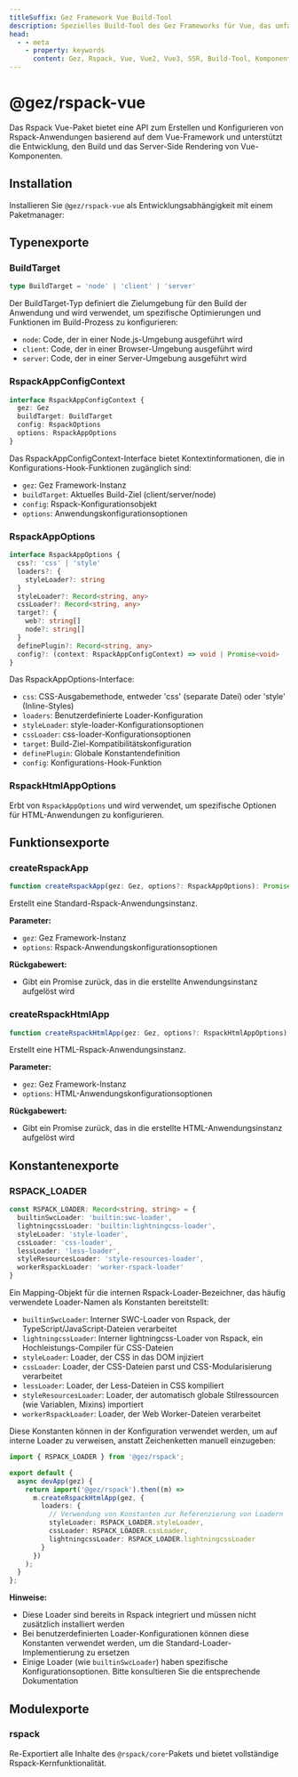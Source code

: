 ```yaml
---
titleSuffix: Gez Framework Vue Build-Tool
description: Spezielles Build-Tool des Gez Frameworks für Vue, das umfassende Unterstützung für den Aufbau von Vue 2/3-Anwendungen bietet, einschließlich Komponentenentwicklung, SSR-Rendering und Leistungsoptimierung.
head:
  - - meta
    - property: keywords
      content: Gez, Rspack, Vue, Vue2, Vue3, SSR, Build-Tool, Komponentenentwicklung, Server-Side Rendering, Leistungsoptimierung
---
```



# @gez/rspack-vue

Das Rspack Vue-Paket bietet eine API zum Erstellen und Konfigurieren von Rspack-Anwendungen basierend auf dem Vue-Framework und unterstützt die Entwicklung, den Build und das Server-Side Rendering von Vue-Komponenten.

## Installation

Installieren Sie `@gez/rspack-vue` als Entwicklungsabhängigkeit mit einem Paketmanager:

<PackageManagerTabs command="install @gez/rspack-vue -D" />

## Typenexporte

### BuildTarget

```ts
type BuildTarget = 'node' | 'client' | 'server'
```

Der BuildTarget-Typ definiert die Zielumgebung für den Build der Anwendung und wird verwendet, um spezifische Optimierungen und Funktionen im Build-Prozess zu konfigurieren:
- `node`: Code, der in einer Node.js-Umgebung ausgeführt wird
- `client`: Code, der in einer Browser-Umgebung ausgeführt wird
- `server`: Code, der in einer Server-Umgebung ausgeführt wird

### RspackAppConfigContext

```ts
interface RspackAppConfigContext {
  gez: Gez
  buildTarget: BuildTarget
  config: RspackOptions
  options: RspackAppOptions
}
```

Das RspackAppConfigContext-Interface bietet Kontextinformationen, die in Konfigurations-Hook-Funktionen zugänglich sind:
- `gez`: Gez Framework-Instanz
- `buildTarget`: Aktuelles Build-Ziel (client/server/node)
- `config`: Rspack-Konfigurationsobjekt
- `options`: Anwendungskonfigurationsoptionen

### RspackAppOptions

```ts
interface RspackAppOptions {
  css?: 'css' | 'style'
  loaders?: {
    styleLoader?: string
  }
  styleLoader?: Record<string, any>
  cssLoader?: Record<string, any>
  target?: {
    web?: string[]
    node?: string[]
  }
  definePlugin?: Record<string, any>
  config?: (context: RspackAppConfigContext) => void | Promise<void>
}
```

Das RspackAppOptions-Interface:
- `css`: CSS-Ausgabemethode, entweder 'css' (separate Datei) oder 'style' (Inline-Styles)
- `loaders`: Benutzerdefinierte Loader-Konfiguration
- `styleLoader`: style-loader-Konfigurationsoptionen
- `cssLoader`: css-loader-Konfigurationsoptionen
- `target`: Build-Ziel-Kompatibilitätskonfiguration
- `definePlugin`: Globale Konstantendefinition
- `config`: Konfigurations-Hook-Funktion

### RspackHtmlAppOptions

Erbt von `RspackAppOptions` und wird verwendet, um spezifische Optionen für HTML-Anwendungen zu konfigurieren.

## Funktionsexporte

### createRspackApp

```ts
function createRspackApp(gez: Gez, options?: RspackAppOptions): Promise<App>
```

Erstellt eine Standard-Rspack-Anwendungsinstanz.

**Parameter:**
- `gez`: Gez Framework-Instanz
- `options`: Rspack-Anwendungskonfigurationsoptionen

**Rückgabewert:**
- Gibt ein Promise zurück, das in die erstellte Anwendungsinstanz aufgelöst wird

### createRspackHtmlApp

```ts
function createRspackHtmlApp(gez: Gez, options?: RspackHtmlAppOptions): Promise<App>
```

Erstellt eine HTML-Rspack-Anwendungsinstanz.

**Parameter:**
- `gez`: Gez Framework-Instanz
- `options`: HTML-Anwendungskonfigurationsoptionen

**Rückgabewert:**
- Gibt ein Promise zurück, das in die erstellte HTML-Anwendungsinstanz aufgelöst wird

## Konstantenexporte
### RSPACK_LOADER

```ts
const RSPACK_LOADER: Record<string, string> = {
  builtinSwcLoader: 'builtin:swc-loader',
  lightningcssLoader: 'builtin:lightningcss-loader',
  styleLoader: 'style-loader',
  cssLoader: 'css-loader',
  lessLoader: 'less-loader',
  styleResourcesLoader: 'style-resources-loader',
  workerRspackLoader: 'worker-rspack-loader'
}
```

Ein Mapping-Objekt für die internen Rspack-Loader-Bezeichner, das häufig verwendete Loader-Namen als Konstanten bereitstellt:

- `builtinSwcLoader`: Interner SWC-Loader von Rspack, der TypeScript/JavaScript-Dateien verarbeitet
- `lightningcssLoader`: Interner lightningcss-Loader von Rspack, ein Hochleistungs-Compiler für CSS-Dateien
- `styleLoader`: Loader, der CSS in das DOM injiziert
- `cssLoader`: Loader, der CSS-Dateien parst und CSS-Modularisierung verarbeitet
- `lessLoader`: Loader, der Less-Dateien in CSS kompiliert
- `styleResourcesLoader`: Loader, der automatisch globale Stilressourcen (wie Variablen, Mixins) importiert
- `workerRspackLoader`: Loader, der Web Worker-Dateien verarbeitet

Diese Konstanten können in der Konfiguration verwendet werden, um auf interne Loader zu verweisen, anstatt Zeichenketten manuell einzugeben:

```ts title="src/entry.node.ts"
import { RSPACK_LOADER } from '@gez/rspack';

export default {
  async devApp(gez) {
    return import('@gez/rspack').then((m) =>
      m.createRspackHtmlApp(gez, {
        loaders: {
          // Verwendung von Konstanten zur Referenzierung von Loadern
          styleLoader: RSPACK_LOADER.styleLoader,
          cssLoader: RSPACK_LOADER.cssLoader,
          lightningcssLoader: RSPACK_LOADER.lightningcssLoader
        }
      })
    );
  }
};
```

**Hinweise:**
- Diese Loader sind bereits in Rspack integriert und müssen nicht zusätzlich installiert werden
- Bei benutzerdefinierten Loader-Konfigurationen können diese Konstanten verwendet werden, um die Standard-Loader-Implementierung zu ersetzen
- Einige Loader (wie `builtinSwcLoader`) haben spezifische Konfigurationsoptionen. Bitte konsultieren Sie die entsprechende Dokumentation

## Modulexporte

### rspack

Re-Exportiert alle Inhalte des `@rspack/core`-Pakets und bietet vollständige Rspack-Kernfunktionalität.